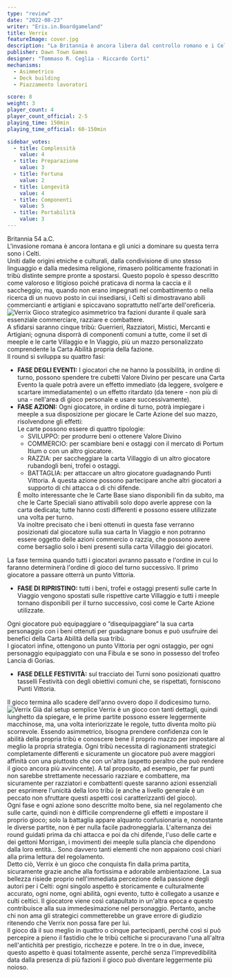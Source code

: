 ```yaml
---
type: "review"
date: "2022-08-23"
writer: "Eris.in.Boardgameland"
title: Verrix
featureImage: cover.jpg
description: "La Britannia è ancora libera dal controllo romano e i Celti dominano su di essa."
publisher: Dawn Town Games
designer: "Tommaso R. Ceglia - Riccardo Corti"
mechanisms:
  - Asimmetrico
  - Deck building
  - Piazzamento lavoratori

score: 8
weight: 3
player_count: 4
player_count_official: 2-5
playing_time: 150min
playing_time_official: 60-150min

sidebar_votes:
  - title: Complessità
    value: 4
  - title: Preparazione
    value: 3
  - title: Fortuna
    value: 2
  - title: Longevità
    value: 4
  - title: Componenti
    value: 5
  - title: Portabilità
    value: 3
---
```


<Setting>
  Britannia 54 a.C.
  <br />
  L'invasione romana è ancora lontana e gli unici a dominare su questa terra
  sono i Celti.
  <br />
  Uniti dalle origini etniche e culturali, dalla condivisione di uno stesso
  linguaggio e dalla medesima religione, rimasero politicamente frazionati in
  tribù distinte sempre pronte a spostarsi. Questo popolo è spesso descritto
  come valoroso e litigioso poiché praticava di norma la caccia e il saccheggio;
  ma, quando non erano impegnati nel combattimento o nella ricerca di un nuovo
  posto in cui insediarsi, i Celti si dimostravano abili commercianti e
  artigiani e spiccavano soprattutto nell'arte dell'oreficeria.
</Setting>

<img src="./game1.jpg" alt="Verrix" />

<Rules>
  Gioco strategico asimmetrico tra fazioni durante il quale sarà essenziale
  commerciare, razziare e combattere.
  <br />
  A sfidarsi saranno cinque tribù: Guerrieri, Razziatori, Mistici, Mercanti e
  Artigiani; ognuna disporrà di componenti comuni a tutte, come il set di meeple
  e le carte Villaggio e In Viaggio, più un mazzo personalizzato comprendente la
  Carta Abilità propria della fazione.
  <br />
  Il round si sviluppa su quattro fasi:
  <ul>
    <li>
      <strong>FASE DEGLI EVENTI:</strong> I giocatori che ne hanno la
      possibilità, in ordine di turno, possono spendere tre cubetti Valore
      Divino per pescare una Carta Evento la quale potrà avere un effetto
      immediato (da leggere, svolgere e scartare immediatamente) o un effetto
      ritardato (da tenere - non più di una - nell'area di gioco personale e
      usare successivamente).
    </li>
    <li>
      <strong>FASE AZIONI:</strong> Ogni giocatore, in ordine di turno, potrà
      impiegare i meeple a sua disposizione per giocare le Carte Azione del suo
      mazzo, risolvendone gli effetti:
      <br />
      Le carte possono essere di quattro tipologie:
      <ul>
        <li>SVILUPPO: per produrre beni o ottenere Valore Divino</li>
        <li>
          COMMERCIO: per scambiare beni e ostaggi con il mercato di Portum Itium
          o con un altro giocatore.
        </li>
        <li>
          RAZZIA: per saccheggiare la carta Villaggio di un altro giocatore
          rubandogli beni, trofei o ostaggi.
        </li>
        <li>
          BATTAGLIA: per attaccare un altro giocatore guadagnando Punti
          Vittoria. A questa azione possono partecipare anche altri giocatori a
          supporto di chi attacca o di chi difende.
        </li>
      </ul>È molto interessante che le Carte Base siano disponibili fin da subito,
      ma che le Carte Speciali siano attivabili solo dopo averle apprese con la carta
      dedicata; tutte hanno costi differenti e possono essere utilizzate una volta
      per turno. <br />
      Va inoltre precisato che i beni ottenuti in questa fase verranno
      posizionati dal giocatore sulla sua carta In Viaggio e non potranno essere
      oggetto delle azioni commercio o razzia, che possono avere come bersaglio
      solo i beni presenti sulla carta Villaggio dei giocatori.
    </li>
  </ul>
  La fase termina quando tutti i giocatori avranno passato e l'ordine in cui lo
  faranno determinerà l'ordine di gioco del turno successivo. Il primo giocatore
  a passare otterrà un punto Vittoria.
  <ul>
    <li>
      <strong>FASE DI RIPRISTINO:</strong> tutti i beni, trofei e ostaggi
      presenti sulle carte In Viaggio vengono spostati sulle rispettive carte
      Villaggio e tutti i meeple tornano disponibili per il turno successivo,
      così come le Carte Azione utilizzate.
    </li>
  </ul>
  Ogni giocatore può equipaggiare o “disequipaggiare” la sua carta personaggio
  con i beni ottenuti per guadagnare bonus e può usufruire dei benefici della
  Carta Abilità della sua tribù.
  <br />I giocatori infine, ottengono un punto Vittoria per ogni ostaggio, per ogni
  personaggio equipaggiato con una Fibula e se sono in possesso del trofeo Lancia
  di Gorias.
  <ul>
    <li>
      <strong>FASE DELLE FESTIVITÀ:</strong> sul tracciato dei Turni sono
      posizionati quattro tasselli Festività con degli obiettivi comuni che, se
      rispettati, forniscono Punti Vittoria.
    </li>
  </ul>
  Il gioco termina allo scadere dell'anno ovvero dopo il dodicesimo turno.
</Rules>

<img src="./game2.jpg" alt="Verrix" />

<Feedback>
  Già dal setup semplice Verrix è un gioco con tanti dettagli, quindi lunghetto
  da spiegare, e le prime partite possono essere leggermente macchinose, ma, una
  volta interiorizzate le regole, tutto diventa molto più scorrevole. Essendo
  asimmetrico, bisogna prendere confidenza con le abilità della propria tribù e
  conoscere bene il proprio mazzo per impostare al meglio la propria strategia.
  Ogni tribù necessita di ragionamenti strategici completamente differenti e
  sicuramente un giocatore può avere maggiori affinità con una piuttosto che con
  un'altra (aspetto peraltro che può rendere il gioco ancora più avvincente). A
  tal proposito, ad esempio, per far punti non sarebbe strettamente necessario
  razziare e combattere, ma sicuramente per razziatori e combattenti queste
  saranno azioni essenziali per esprimere l'unicità della loro tribù (e anche a
  livello generale è un peccato non sfruttare questi aspetti così
  caratterizzanti del gioco).
  <br />
  Ogni fase e ogni azione sono descritte molto bene, sia nel regolamento che
  sulle carte, quindi non è difficile comprenderne gli effetti e impostare il
  proprio gioco; solo la battaglia appare alquanto confusionaria e, nonostante
  le diverse partite, non è per nulla facile padroneggiarla. L'alternanza dei
  round guidati prima da chi attacca e poi da chi difende, l'uso delle carte e
  dei gettoni Morrigan, i movimenti dei meeple sulla plancia che dipendono dalla
  loro entità… Sono davvero tanti elementi che non appaiono così chiari alla
  prima lettura del regolamento.
  <br />
  Detto ciò, Verrix è un gioco che conquista fin dalla prima partita,
  sicuramente grazie anche alla fortissima e adorabile ambientazione. La sua
  bellezza risiede proprio nell'immediata percezione della passione degli autori
  per i Celti: ogni singolo aspetto è storicamente e culturalmente accurato,
  ogni nome, ogni abilità, ogni evento, tutto è collegato a usanze e culti
  celtici. Il giocatore viene così catapultato in un'altra epoca e questo
  contribuisce alla sua immedesimazione nel personaggio. Pertanto, anche chi non
  ama gli strategici commetterebbe un grave errore di giudizio ritenendo che
  Verrix non possa fare per lui.
  <br />
  Il gioco dà il suo meglio in quattro o cinque partecipanti, perché così si può
  percepire a pieno il fastidio che le tribù celtiche si procuravano l'una
  all'altra nell'antichità per prestigio, ricchezze e potere. In tre o in due,
  invece, questo aspetto è quasi totalmente assente, perché senza
  l'imprevedibilità data dalla presenza di più fazioni il gioco può diventare
  leggermente più noioso.
</Feedback>

<RandomLink title="Verrix" link="https://dtg-publisher.com/" />

<Instagram id="ChmY923jnxQ" />
